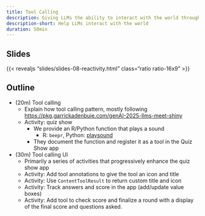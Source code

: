 ```yaml
---
title: Tool Calling
description: Giving LLMs the ability to interact with the world through tools.
description-short: Help LLMs interact with the world
duration: 50min
---
```


## Slides

{{< revealjs "slides/slides-08-reactivity.html" class="ratio ratio-16x9" >}}

## Outline

- (20m) Tool calling
  - Explain how tool calling pattern, mostly following <https://pkg.garrickadenbuie.com/genAI-2025-llms-meet-shiny>
  - Activity: quiz show
    - We provide an R/Python function that plays a sound
      - R: `beepr`, Python: [playsound](https://pypi.org/project/playsound3/)
    - They document the function and register it as a tool in the Quiz Show app

- (30m) Tool calling UI
  - Primarily a series of activities that progressively enhance the quiz show app
  - Activity: Add tool annotations to give the tool an icon and title
  - Activity: Use `ContentToolResult` to return custom title and icon
  - Activity: Track answers and score in the app (add/update value boxes)
  - Activity: Add tool to check score and finalize a round with a display of the final score and questions asked.
